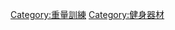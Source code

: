 [[Category:重量訓練|Category:重量訓練]]
[[Category:健身器材|Category:健身器材]]
{{Commonscat|Weight training equipment}}